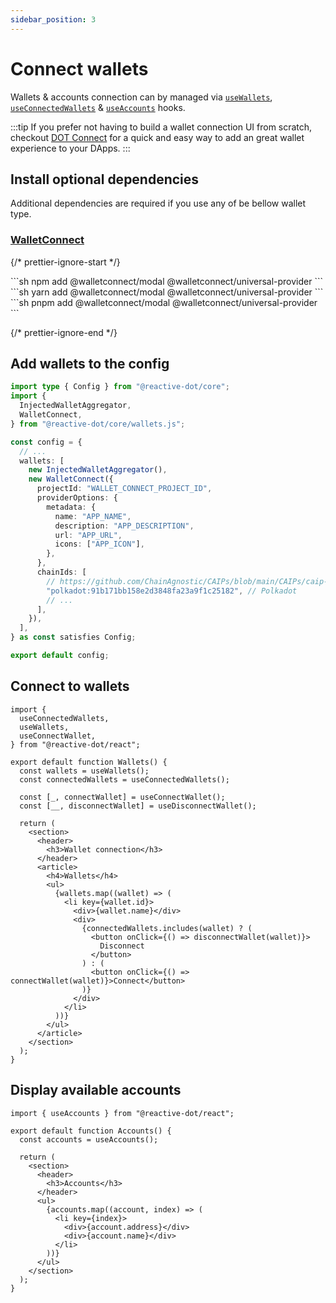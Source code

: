 ```yaml
---
sidebar_position: 3
---
```



# Connect wallets

Wallets & accounts connection can by managed via [`useWallets`](/api/react/function/useWallets), [`useConnectedWallets`](/api/react/function/useConnectedWallets) & [`useAccounts`](/api/react/function/useAccounts) hooks.

:::tip
If you prefer not having to build a wallet connection UI from scratch, checkout [DOT Connect](https://dotconnect.dev/) for a quick and easy way to add an great wallet experience to your DApps.
:::

## Install optional dependencies

Additional dependencies are required if you use any of be bellow wallet type.

### [WalletConnect](https://walletconnect.com/)

{/* prettier-ignore-start */}

<Tabs>
  <TabItem value="npm" label="npm" default>
    ```sh
    npm add @walletconnect/modal @walletconnect/universal-provider
    ```
  </TabItem>
  <TabItem value="yarn" label="yarn">
    ```sh
    yarn add @walletconnect/modal @walletconnect/universal-provider
    ```
  </TabItem>
    <TabItem value="pnpm" label="pnpm">
    ```sh
    pnpm add @walletconnect/modal @walletconnect/universal-provider
    ```
  </TabItem>
</Tabs>

{/* prettier-ignore-end */}

## Add wallets to the config

```ts title="config.ts"
import type { Config } from "@reactive-dot/core";
import {
  InjectedWalletAggregator,
  WalletConnect,
} from "@reactive-dot/core/wallets.js";

const config = {
  // ...
  wallets: [
    new InjectedWalletAggregator(),
    new WalletConnect({
      projectId: "WALLET_CONNECT_PROJECT_ID",
      providerOptions: {
        metadata: {
          name: "APP_NAME",
          description: "APP_DESCRIPTION",
          url: "APP_URL",
          icons: ["APP_ICON"],
        },
      },
      chainIds: [
        // https://github.com/ChainAgnostic/CAIPs/blob/main/CAIPs/caip-13.md
        "polkadot:91b171bb158e2d3848fa23a9f1c25182", // Polkadot
        // ...
      ],
    }),
  ],
} as const satisfies Config;

export default config;
```

## Connect to wallets

```tsx title="Wallets.tsx"
import {
  useConnectedWallets,
  useWallets,
  useConnectWallet,
} from "@reactive-dot/react";

export default function Wallets() {
  const wallets = useWallets();
  const connectedWallets = useConnectedWallets();

  const [_, connectWallet] = useConnectWallet();
  const [__, disconnectWallet] = useDisconnectWallet();

  return (
    <section>
      <header>
        <h3>Wallet connection</h3>
      </header>
      <article>
        <h4>Wallets</h4>
        <ul>
          {wallets.map((wallet) => (
            <li key={wallet.id}>
              <div>{wallet.name}</div>
              <div>
                {connectedWallets.includes(wallet) ? (
                  <button onClick={() => disconnectWallet(wallet)}>
                    Disconnect
                  </button>
                ) : (
                  <button onClick={() => connectWallet(wallet)}>Connect</button>
                )}
              </div>
            </li>
          ))}
        </ul>
      </article>
    </section>
  );
}
```

## Display available accounts

```tsx title="Accounts.tsx"
import { useAccounts } from "@reactive-dot/react";

export default function Accounts() {
  const accounts = useAccounts();

  return (
    <section>
      <header>
        <h3>Accounts</h3>
      </header>
      <ul>
        {accounts.map((account, index) => (
          <li key={index}>
            <div>{account.address}</div>
            <div>{account.name}</div>
          </li>
        ))}
      </ul>
    </section>
  );
}
```
